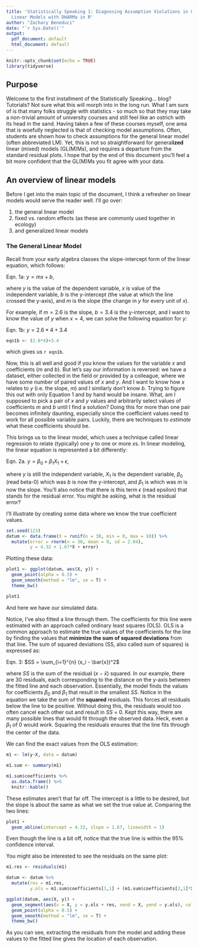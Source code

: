```yaml
---
title: 'Statistically Speaking 1: Diagnosing Assumption Violations in General(ized)
  Linear Models with DHARMa in R'
author: "Zachary Beneduci"
date: "`r Sys.Date()`"
output:
  pdf_document: default
  html_document: default
---
```


```r
knitr::opts_chunk$set(echo = TRUE)
library(tidyverse)
```

## Purpose

Welcome to the first installment of the Statistically Speaking... blog? Tutorials? Not sure what this will morph into in the long run. What I am sure of is that many folks struggle with statistics - so much so that they may take a non-trivial amount of university courses and still feel like an ostrich with its head in the sand. Having taken a few of these courses myself, one area that is woefully neglected is that of checking model assumptions. Often, students are shown how to check assumptions for the general linear model (often abbreviated LM). Yet, this is not so straightforward for general**ized** linear (mixed) models (GL(M)Ms), and requires a departure from the standard residual plots. I hope that by the end of this document you'll feel a bit more confident that the GL(M)Ms you fit agree with your data.

## An overview of linear models

Before I get into the main topic of the document, I think a refresher on linear models would serve the reader well. I'll go over:

1. the general linear model
2. fixed vs. random effects (as these are commonly used together in ecology)
3. and generalized linear models

### The General Linear Model

Recall from your early algebra classes the slope-intercept form of the linear equation, which follows:

Eqn. 1a: $y = mx + b$,

where $y$ is the value of the dependent variable, $x$ is value of the independent variable, $b$ is the y-intercept (the value at which the line crossed the y-axis), and $m$ is the slope (the change in $y$ for every unit of $x$).

For example, if $m = 2.6$ is the slope, $b = 3.4$ is the y-intercept, and I want to know the value of $y$ when $x = 4$, we can solve the following equation for $y$:

Eqn. 1b: $y = 2.6*4 + 3.4$

```r
eqn1b <- (2.6*4)+3.4
```

which gives us `r eqn1b`.

Now, this is all well and good if you know the values for the variable $x$ and coefficients ($m$ and $b$). But let's say our information is reversed: we have a dataset, either collected in the field or provided by a colleague, where we have some number of paired values of $x$ and $y$. And I want to know how $x$ relates to $y$ (i.e. the slope, $m$) and I similarly don't know $b$. Trying to figure this out with only Equation 1 and by hand would be insane. What, am I supposed to pick a pair of $x$ and $y$ values and arbitrarily select values of coefficients $m$ and $b$ until I find a solution? Doing this for more than one pair becomes infinitely daunting, especially since the coefficient values need to work for all possible variable pairs. Luckily, there are techniques to *estimate* what these coefficients should be.

This brings us to the linear model, which uses a technique called linear regression to relate (typically) one $y$ to one or more $x$s. In linear modeling, the linear equation is represented a bit differently:

Eqn. 2a. $y = \beta_0 + \beta_1X_1 + \epsilon$,

where $y$ is still the independent variable, $X_1$ is the dependent variable, $\beta_0$ (read beta-0) which was $b$ is now the y-intercept, and $\beta_1$ is which was $m$ is now the slope. You'll also notice that there is this term $\epsilon$ (read epsilon) that stands for the residual error. You might be asking, what is the residual error?

I'll illustrate by creating some data where we know the true coefficient values.

```r
set.seed(123)
datum <- data.frame(X = runif(n = 30, min = 0, max = 10)) %>%
  mutate(error = rnorm(n = 30, mean = 0, sd = 2.84),
         y = 4.32 + 1.67*X + error)
```

Plotting these data:

```r
plot1 <- ggplot(datum, aes(X, y)) +
  geom_point(alpha = 0.5) +
  geom_smooth(method = "lm", se = T) +
  theme_bw()

plot1
```

And here we have our simulated data.

Notice, I've also fitted a line through them. The coefficients for this line were estimated with an approach called ordinary least squares (OLS). OLS is a common approach to estimate the true values of the coefficients for the line by finding the values that **minimize the sum of squared deviations** from that line. The sum of squared deviations (SS, also called sum of squares) is expressed as:

Eqn. 3: $SS = \sum_{i=1}^{n} (x_i - \bar{x})^2$

where $SS$ is the sum of the residual ($x - \bar{x}$) squared. In our example, there are 30 residuals, each corresponding to the distance on the y-axis between the fitted line and each observation. Essentially, the model finds the values for coefficients $\beta_0$ and $\beta_1$ that result in the smallest $SS$. Notice in the equation we take the sum of the **squared** residuals. This forces all residuals below the line to be positive. Without doing this, the residuals would too often cancel each other out and result in $SS$ = 0. Kept this way, there are many possible lines that would fit through the observed data. Heck, even a $\beta_1$ of 0 would work. Squaring the residuals ensures that the line fits through the center of the data.

We can find the exact values from the OLS estimation:

```r
m1 <- lm(y~X, data = datum)

m1.sum <- summary(m1)

m1.sum$coefficients %>%
  as.data.frame() %>%
  knitr::kable()
```

These estimates aren't that far off. The intercept is a little to be desired, but the slope is about the same as what we set the true value at. Comparing the two lines:

```r
plot1 +
  geom_abline(intercept = 4.32, slope = 1.67, linewidth = 1)
```

Even though the line is a bit off, notice that the true line is within the 95% confidence interval.

You might also be interested to see the residuals on the same plot:

```r
m1.res <- residuals(m1)

datum <- datum %>%
  mutate(res = m1.res,
         y.ols = m1.sum$coefficients[1,1] + (m1.sum$coefficients[2,1]*X))

ggplot(datum, aes(X, y)) +
  geom_segment(aes(x = X, y = y.ols + res, xend = X, yend = y.ols), color = "red") +
  geom_point(alpha = 0.5) +
  geom_smooth(method = "lm", se = T) +
  theme_bw()
```

As you can see, extracting the residuals from the model and adding these values to the fitted line gives the location of each observation.
